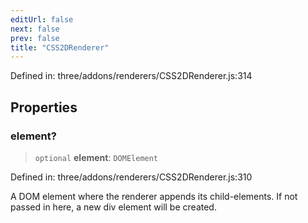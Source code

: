 ```yaml
---
editUrl: false
next: false
prev: false
title: "CSS2DRenderer"
---
```


Defined in: three/addons/renderers/CSS2DRenderer.js:314

## Properties

### element?

> `optional` **element**: `DOMElement`

Defined in: three/addons/renderers/CSS2DRenderer.js:310

A DOM element where the renderer appends its child-elements.
If not passed in here, a new div element will be created.
